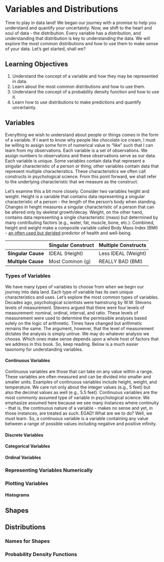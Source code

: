 # Variables and Distributions

Time to play in data land! We began our journey with a promise to help you understand and quantify your uncertainty. Now, we shift to the heart and soul of data - the distribution. Every variable has a distribution, and understanding that distribution is key to understanding the data. We will explore the most common distributions and how to use them to make sense of your data. Let's get started, shall we?

## Learning Objectives

1.  Understand the concept of a variable and how they may be represented in data.
2.  Learn about the most common distributions and how to use them.
3.  Understand the concept of a probability density function and how to use it.
4.  Learn how to use distributions to make predictions and quantify uncertainty.

## Variables

Everything we wish to understand about people or things comes in the form of a variable. If I want to know why people like chocolate ice cream, I must be willing to assign some form of numerical value to "like" such that I can learn from my observations. Each variable is a set of observations. We assign numbers to observations and these observations serve as our data. Each variable is unique. Some variables contain data that represent a singular characteristic of a person or thing; other variables contain data that represent multiple characteristics. These characteristics we often call constructs in psychological science. From this point forward, we shall refer to the underlying characteristic that we measure as the construct.

Let's examine this a bit more closely. Consider two variables height and weight. Height is a variable that contains data representing a singular characteristic of a person - the length of the person's body when standing. Changes in height measures a singular characteristic of a person that can be altered only by skeletal growth/decay. Weight, on the other hand, contains data representing a single characteristic (mass) but determined by many contributing factors (e.g., water, fat, muscle, bone, etc.). Combined, height and weight make a composite variable called Body Mass Index (BMI) - [an often used but derided](https://www.health.harvard.edu/blog/how-useful-is-the-body-mass-index-bmi-201603309339) predictor of health and well-being.

|                    | Singular Construct | Multiple Constructs |
|--------------------|--------------------|---------------------|
| **Singular Cause** | IDEAL (Height)     | Less IDEAL (Weight) |
| **Multiple Cause** | Most Common (g)    | REALLY BAD (BMI)    |

### Types of Variables

We have many types of variables to choose from when we begin our journey into data land. Each type of variable has its own unique characteristics and uses. Let's explore the most common types of variables. Decades ago, psychological scientists were hamstrung by W.W. Stevens levels of measurement. Stevens argued that there were four levels of measurement: nominal, ordinal, interval, and ratio. These levels of measurement were used to determine the permissible analyses based solely on the logic of arithmetic. Times have changed but arithmetic remains the same. The argument, however, that the level of measurement dictates the analysis is simply untrue. We may do whatever analysis we choose. Which ones make sense depends upon a whole host of factors that we address in this book. So, keep reading. Below is a much easier taxonomy for understanding variables.

#### Continuous Variables

Continuous variables are those that can take on any value within a range. These variables are often measured and can be divided into smaller and smaller units. Examples of continuous variables include height, weight, and temperature. We care not only about the integer values (e.g., 5 feet) but also the decimal values as well (e.g., 5.5 feet). Continuous variables are the most commonly assumed type of variable in psychological science. We emphasize assumed here because we see many instances where continuity - that is, the continuous nature of a variable - makes no sense and yet, in those instances, are treated as such. EGAD! What are we to do? Well, we must learn. So, a continuous variable is a variable containing any value between a range of possible values including negative and positive infinity.

#### Discrete Variables

#### Categorical Variables

#### Ordinal Variables

### Representing Variables Numerically

### Plotting Variables

#### Histograms

## Shapes

## Distributions

### Names for Shapes

### Probability Density Functions
